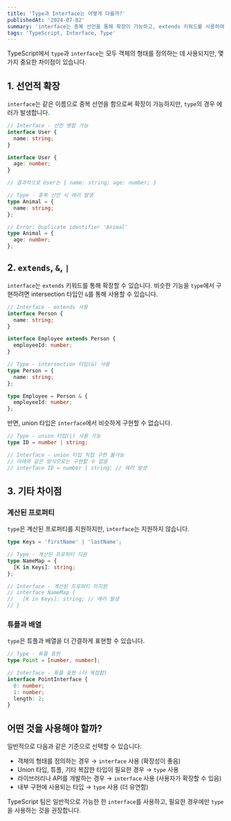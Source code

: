 ```yaml
---
title: 'Type과 Interface는 어떻게 다를까?'
publishedAt: '2024-07-02'
summary: 'interface는 중복 선언을 통해 확장이 가능하고, extends 키워드를 사용하여 확장할 수 있다. 반면 type은 중복 선언 시 에러가 발생하며, 확장을 위해서는 intersection 타입인 &를 사용해야 한다. union 타입은 interface에서 구현할 수 없다.'
tags: 'TypeScript, Interface, Type'
---
```


TypeScript에서 `type`과 `interface`는 모두 객체의 형태를 정의하는 데 사용되지만, 몇 가지 중요한 차이점이 있습니다.

## 1. 선언적 확장

`interface`는 같은 이름으로 중복 선언을 함으로써 확장이 가능하지만, `type`의 경우 에러가 발생합니다.

```typescript
// Interface - 선언 병합 가능
interface User {
  name: string;
}

interface User {
  age: number;
}

// 결과적으로 User는 { name: string; age: number; }

// Type - 중복 선언 시 에러 발생
type Animal = {
  name: string;
};

// Error: Duplicate identifier 'Animal'
type Animal = {
  age: number;
};
```

## 2. `extends`, `&`, `|`

`interface`는 `extends` 키워드를 통해 확장할 수 있습니다. 비슷한 기능을 `type`에서 구현하려면 intersection 타입인 `&`를 통해 사용할 수 있습니다.

```typescript
// Interface - extends 사용
interface Person {
  name: string;
}

interface Employee extends Person {
  employeeId: number;
}

// Type - intersection 타입(&) 사용
type Person = {
  name: string;
};

type Employee = Person & {
  employeeId: number;
};
```

반면, union 타입은 `interface`에서 비슷하게 구현할 수 없습니다.

```typescript
// Type - union 타입(|) 사용 가능
type ID = number | string;

// Interface - union 타입 직접 구현 불가능
// 아래와 같은 방식으로는 구현할 수 없음
// interface ID = number | string; // 에러 발생
```

## 3. 기타 차이점

### 계산된 프로퍼티

`type`은 계산된 프로퍼티를 지원하지만, `interface`는 지원하지 않습니다.

```typescript
type Keys = 'firstName' | 'lastName';

// Type - 계산된 프로퍼티 지원
type NameMap = {
  [K in Keys]: string;
};

// Interface - 계산된 프로퍼티 미지원
// interface NameMap {
//   [K in Keys]: string; // 에러 발생
// }
```

### 튜플과 배열

`type`은 튜플과 배열을 더 간결하게 표현할 수 있습니다.

```typescript
// Type - 튜플 표현
type Point = [number, number];

// Interface - 튜플 표현 (더 복잡함)
interface PointInterface {
  0: number;
  1: number;
  length: 2;
}
```

## 어떤 것을 사용해야 할까?

일반적으로 다음과 같은 기준으로 선택할 수 있습니다:

- 객체의 형태를 정의하는 경우 → `interface` 사용 (확장성이 좋음)
- Union 타입, 튜플, 기타 복잡한 타입이 필요한 경우 → `type` 사용
- 라이브러리나 API를 개발하는 경우 → `interface` 사용 (사용자가 확장할 수 있음)
- 내부 구현에 사용되는 타입 → `type` 사용 (더 유연함)

TypeScript 팀은 일반적으로 가능한 한 `interface`를 사용하고, 필요한 경우에만 `type`을 사용하는 것을 권장합니다.
